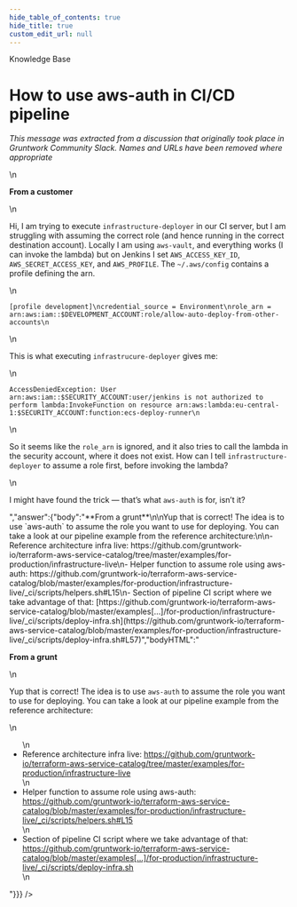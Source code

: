```yaml
---
hide_table_of_contents: true
hide_title: true
custom_edit_url: null
---
```



<CenterLayout>
<span className="searchCategory">Knowledge Base</span>
<h1>How to use aws-auth in CI/CD pipeline</h1>
<GitHub discussion={{"id":"MDEwOkRpc2N1c3Npb24zNTUzMjA2","number":22,"author":{"login":"gruntwork-support"},"title":"How to use aws-auth in CI/CD pipeline","body":"_This message was extracted from a discussion that originally took place in Gruntwork Community Slack. Names and URLs have been removed where appropriate_\n\n**From a customer**\n\nHi, I am trying to execute `infrastructure-deployer`  in our CI server, but I am struggling with assuming the correct role (and hence running in the correct destination account). Locally I am using `aws-vault`, and everything works (I can invoke the lambda) but on Jenkins I set `AWS_ACCESS_KEY_ID`, `AWS_SECRET_ACCESS_KEY`, and `AWS_PROFILE`. The `~/.aws/config` contains a profile defining the arn.\n\n\n```\n[profile development]\ncredential_source = Environment\nrole_arn = arn:aws:iam::$DEVELOPMENT_ACCOUNT:role/allow-auto-deploy-from-other-accounts\n```\n\nThis is what executing `infrastrucure-deployer` gives me:\n\n```\nAccessDeniedException: User arn:aws:iam::$SECURITY_ACCOUNT:user/jenkins is not authorized to perform lambda:InvokeFunction on resource arn:aws:lambda:eu-central-1:$SECURITY_ACCOUNT:function:ecs-deploy-runner\n```\n\nSo it seems like the `role_arn` is ignored, and it also tries to call the lambda in the security account, where it does not exist. How can I tell `infrastructure-deployer` to assume a role first, before invoking the lambda?\n\n\n\nI might have found the trick — that’s what `aws-auth` is for, isn’t it?","bodyHTML":"<p dir=\"auto\"><em>This message was extracted from a discussion that originally took place in Gruntwork Community Slack. Names and URLs have been removed where appropriate</em></p>\n<p dir=\"auto\"><strong>From a customer</strong></p>\n<p dir=\"auto\">Hi, I am trying to execute <code class=\"notranslate\">infrastructure-deployer</code>  in our CI server, but I am struggling with assuming the correct role (and hence running in the correct destination account). Locally I am using <code class=\"notranslate\">aws-vault</code>, and everything works (I can invoke the lambda) but on Jenkins I set <code class=\"notranslate\">AWS_ACCESS_KEY_ID</code>, <code class=\"notranslate\">AWS_SECRET_ACCESS_KEY</code>, and <code class=\"notranslate\">AWS_PROFILE</code>. The <code class=\"notranslate\">~/.aws/config</code> contains a profile defining the arn.</p>\n<div class=\"snippet-clipboard-content notranslate position-relative overflow-auto\" data-snippet-clipboard-copy-content=\"[profile development]\ncredential_source = Environment\nrole_arn = arn:aws:iam::$DEVELOPMENT_ACCOUNT:role/allow-auto-deploy-from-other-accounts\"><pre class=\"notranslate\"><code>[profile development]\ncredential_source = Environment\nrole_arn = arn:aws:iam::$DEVELOPMENT_ACCOUNT:role/allow-auto-deploy-from-other-accounts\n</code></pre></div>\n<p dir=\"auto\">This is what executing <code class=\"notranslate\">infrastrucure-deployer</code> gives me:</p>\n<div class=\"snippet-clipboard-content notranslate position-relative overflow-auto\" data-snippet-clipboard-copy-content=\"AccessDeniedException: User arn:aws:iam::$SECURITY_ACCOUNT:user/jenkins is not authorized to perform lambda:InvokeFunction on resource arn:aws:lambda:eu-central-1:$SECURITY_ACCOUNT:function:ecs-deploy-runner\"><pre class=\"notranslate\"><code>AccessDeniedException: User arn:aws:iam::$SECURITY_ACCOUNT:user/jenkins is not authorized to perform lambda:InvokeFunction on resource arn:aws:lambda:eu-central-1:$SECURITY_ACCOUNT:function:ecs-deploy-runner\n</code></pre></div>\n<p dir=\"auto\">So it seems like the <code class=\"notranslate\">role_arn</code> is ignored, and it also tries to call the lambda in the security account, where it does not exist. How can I tell <code class=\"notranslate\">infrastructure-deployer</code> to assume a role first, before invoking the lambda?</p>\n<p dir=\"auto\">I might have found the trick — that’s what <code class=\"notranslate\">aws-auth</code> is for, isn’t it?</p>","answer":{"body":"**From a grunt**\n\nYup that is correct! The idea is to use `aws-auth` to assume the role you want to use for deploying. You can take a look at our pipeline example from the reference architecture:\n\n- Reference architecture infra live: https://github.com/gruntwork-io/terraform-aws-service-catalog/tree/master/examples/for-production/infrastructure-live\n- Helper function to assume role using aws-auth: https://github.com/gruntwork-io/terraform-aws-service-catalog/blob/master/examples/for-production/infrastructure-live/_ci/scripts/helpers.sh#L15\n- Section of pipeline CI script where we take advantage of that: [https://github.com/gruntwork-io/terraform-aws-service-catalog/blob/master/examples[…]/for-production/infrastructure-live/_ci/scripts/deploy-infra.sh](https://github.com/gruntwork-io/terraform-aws-service-catalog/blob/master/examples/for-production/infrastructure-live/_ci/scripts/deploy-infra.sh#L57)","bodyHTML":"<p dir=\"auto\"><strong>From a grunt</strong></p>\n<p dir=\"auto\">Yup that is correct! The idea is to use <code class=\"notranslate\">aws-auth</code> to assume the role you want to use for deploying. You can take a look at our pipeline example from the reference architecture:</p>\n<ul dir=\"auto\">\n<li>Reference architecture infra live: <a href=\"https://github.com/gruntwork-io/terraform-aws-service-catalog/tree/master/examples/for-production/infrastructure-live\">https://github.com/gruntwork-io/terraform-aws-service-catalog/tree/master/examples/for-production/infrastructure-live</a></li>\n<li>Helper function to assume role using aws-auth: <a href=\"https://github.com/gruntwork-io/terraform-aws-service-catalog/blob/master/examples/for-production/infrastructure-live/_ci/scripts/helpers.sh#L15\">https://github.com/gruntwork-io/terraform-aws-service-catalog/blob/master/examples/for-production/infrastructure-live/_ci/scripts/helpers.sh#L15</a></li>\n<li>Section of pipeline CI script where we take advantage of that: <a href=\"https://github.com/gruntwork-io/terraform-aws-service-catalog/blob/master/examples/for-production/infrastructure-live/_ci/scripts/deploy-infra.sh#L57\">https://github.com/gruntwork-io/terraform-aws-service-catalog/blob/master/examples[…]/for-production/infrastructure-live/_ci/scripts/deploy-infra.sh</a></li>\n</ul>"}}} />

</CenterLayout>
  

<!-- ##DOCS-SOURCER-START
{
  "sourcePlugin": "github-discussions",
  "hash": "1f3fd63791fc070f10629867df8e183e"
}
##DOCS-SOURCER-END -->
